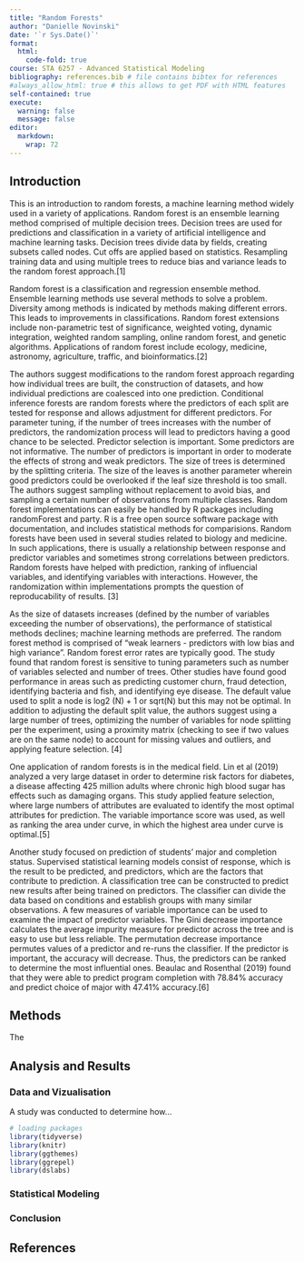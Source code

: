 ```yaml
---
title: "Random Forests"
author: "Danielle Novinski"
date: '`r Sys.Date()`'
format:
  html:
    code-fold: true
course: STA 6257 - Advanced Statistical Modeling
bibliography: references.bib # file contains bibtex for references
#always_allow_html: true # this allows to get PDF with HTML features
self-contained: true
execute: 
  warning: false
  message: false
editor: 
  markdown: 
    wrap: 72
---
```


## Introduction

This is an introduction to random forests, a machine learning method widely used in a variety of applications. Random forest is an ensemble learning method comprised of multiple decision trees. Decision trees are used for predictions and classification in a variety of artificial intelligence and machine learning tasks. Decision trees divide data by fields, creating subsets called nodes. Cut offs are applied based on statistics. Resampling training data and using multiple trees to reduce bias and variance leads to the random forest approach.[1]

Random forest is a classification and regression ensemble method. Ensemble learning methods use several methods to solve a problem. Diversity among methods is indicated by methods making different errors. This leads to improvements in classifications. Random forest extensions include non-parametric test of significance, weighted voting, dynamic integration, weighted random sampling, online random forest, and genetic algorithms. Applications of random forest include ecology, medicine, astronomy, agriculture, traffic, and bioinformatics.[2]

The authors suggest modifications to the random forest approach regarding how individual trees are built, the construction of datasets, and how individual predictions are coalesced into one prediction. Conditional inference forests are random forests where the predictors of each split are tested for response and allows adjustment for different predictors. 
For parameter tuning, if the number of trees increases with the number of predictors, the randomization process will lead to predictors having a good chance to be selected. Predictor selection is important. Some predictors are not informative. The number of predictors is important in order to moderate the effects of strong and weak predictors. The size of trees is determined by the splitting criteria. The size of the leaves is another parameter wherein good predictors could be overlooked if the leaf size threshold is too small. The authors suggest sampling without replacement to avoid bias, and sampling a certain number of observations from multiple classes. Random forest implementations can easily be handled by R packages including randomForest and party. R is a free open source software package with documentation, and includes statistical methods for comparisions. Random forests have been used in several studies related to biology and medicine. In such applications, there is usually a relationship between response and predictor variables and sometimes strong correlations between predictors. Random forests have helped with prediction, ranking of influencial variables, and identifying variables with interactions. However, the randomization within implementations prompts the question of reproducability of results. [3]

As the size of datasets increases (defined by the number of variables exceeding the number of observations), the performance of statistical methods declines; machine learning methods are preferred. The random forest method is comprised of "weak learners - predictors with low bias and high variance". Random forest error rates are typically good. The study found that random forest is sensitive to tuning parameters such as number of variables selected and number of trees. Other studies have found good performance in areas such as predicting customer churn, fraud detection, identifying bacteria and fish, and identifying eye disease. The default value used to split a node is log2 (N) + 1 or sqrt(N) but this may not be optimal. In addition to adjusting the default split value, the authors suggest using a large number of trees, optimizing the number of variables for node splitting per the experiment, using a proximity matrix (checking to see if two values are on the same node) to account for missing values and outliers, and applying feature selection. [4]

One application of random forests is in the medical field. Lin et al (2019) analyzed a very large dataset in order to determine risk factors for diabetes, a disease affecting 425 million adults where chronic high blood sugar has effects such as damaging organs. This study applied feature selection, where large numbers of attributes are evaluated to identify the most optimal attributes for prediction. The variable importance score was used, as well as ranking the area under curve, in which the highest area under curve is optimal.[5]

Another study focused on prediction of students' major and completion status. Supervised statistical learning models consist of response, which is the result to be predicted, and predictors, which are the factors that contribute to prediction. A classification tree can be constructed to predict new results after being trained on predictors. The classifier can divide the data based on conditions and establish groups with many similar observations. A few measures of variable importance can be used to examine the impact of predictor variables. The Gini decrease importance calculates the average impurity measure for predictor across the tree and is easy to use but less reliable. The permutation decrease importance permutes values of a predictor and re-runs the classifier. If the predictor is important, the accuracy will decrease. Thus, the predictors can be ranked to determine the most influential ones. Beaulac and Rosenthal (2019) found that they were able to predict program completion with 78.84% accuracy and predict choice of major with 47.41% accuracy.[6]  



## Methods

The 

## Analysis and Results

### Data and Vizualisation

A study was conducted to determine how...

```r
# loading packages 
library(tidyverse)
library(knitr)
library(ggthemes)
library(ggrepel)
library(dslabs)
```



### Statistical Modeling

### Conclusion

## References
